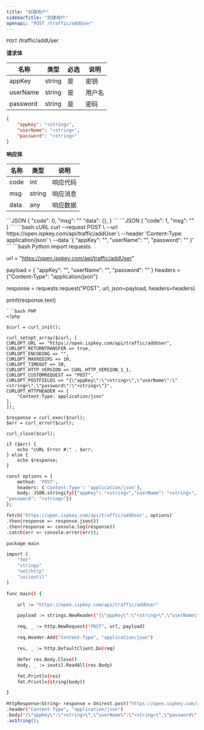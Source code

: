 ```yaml
---
title: "创建用户"
sidebarTitle: "创建用户"
openapi: "POST /traffic/addUser"
---
```


`POST` /traffic/addUser

**请求体**

| 名称 | 类型 | 必选 | 说明 |
|---|---|---|---|
| appKey | string | 是 | 密钥 |
| userName | string | 是 | 用户名 |
| password | string | 是 | 密码 |

```JSON
{
    "appKey": "<string>",
    "userName": "<string>",
    "password": "<string>"
}
```


**响应体**

| 名称 | 类型 | 说明 |
|---|---|---|
| code | int | 响应代码 |
| msg | string | 响应消息 |
| data | any  | 响应数据 |

<Tabs>
<Tab title="成功">
```JSON
{
  "code": 0,
  "msg": "<string>"
  "data": {},
}
```
</Tab>
<Tab title="失败">
```JSON
{
  "code": 1,
  "msg": "<string>"
}
```
</Tab>
</Tabs>

<RequestExample>
```bash cURL
curl --request POST \
--url https://open.ispkey.com/api/traffic/addUser \
--header 'Content-Type: application/json' \
--data '{
"appKey": "<string>",
"userName": "<string>",
"password": "<string>"
}'
```
```bash Python
import requests

url = "https://open.ispkey.com/api/traffic/addUser"

payload = {
    "appKey": "<string>",
    "userName": "<string>",
    "password": "<string>"
}
headers = {"Content-Type": "application/json"}

response = requests.request("POST", url, json=payload, headers=headers)

print(response.text)
```
```bash PHP
<?php

$curl = curl_init();

curl_setopt_array($curl, [
CURLOPT_URL => "https://open.ispkey.com/api/traffic/addUser",
CURLOPT_RETURNTRANSFER => true,
CURLOPT_ENCODING => "",
CURLOPT_MAXREDIRS => 10,
CURLOPT_TIMEOUT => 30,
CURLOPT_HTTP_VERSION => CURL_HTTP_VERSION_1_1,
CURLOPT_CUSTOMREQUEST => "POST",
CURLOPT_POSTFIELDS => "{\"appKey\":\"<string>\",\"userName\":\"<string>\",\"password\":\"<string>\"}",
CURLOPT_HTTPHEADER => [
    "Content-Type: application/json"
],
]);

$response = curl_exec($curl);
$err = curl_error($curl);

curl_close($curl);

if ($err) {
    echo "cURL Error #:" . $err;
} else {
    echo $response;
}
```
```bash JavaScript
const options = {
    method: 'POST',
    headers: {'Content-Type': 'application/json'},
    body: JSON.stringify({"appKey": "<string>","userName": "<string>",
"password": "<string>"})
};

fetch('https://open.ispkey.com/api/traffic/addUser', options)
.then(response => response.json())
.then(response => console.log(response))
.catch(err => console.error(err));
```
```bash Go
package main

import (
    "fmt"
    "strings"
    "net/http"
    "io/ioutil"
)

func main() {

    url := "https://open.ispkey.com/api/traffic/addUser"

    payload := strings.NewReader("{\"appKey\":\"<string>\",\"userName\":\"<string>\",\"password\":\"<string>\"}")

    req, _ := http.NewRequest("POST", url, payload)

    req.Header.Add("Content-Type", "application/json")

    res, _ := http.DefaultClient.Do(req)

    defer res.Body.Close()
    body, _ := ioutil.ReadAll(res.Body)

    fmt.Println(res)
    fmt.Println(string(body))

}
```
```bash Java
HttpResponse<String> response = Unirest.post("https://open.ispkey.com/api/traffic/addUser")
.header("Content-Type", "application/json")
.body("{\"appKey\":\"<string>\",\"userName\":\"<string>\",\"password\":\"<string>\"}")
.asString();
```
</RequestExample>

